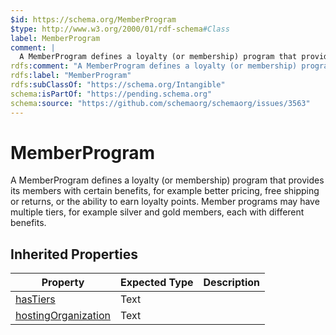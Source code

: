 ```yaml
---
$id: https://schema.org/MemberProgram
$type: http://www.w3.org/2000/01/rdf-schema#Class
label: MemberProgram
comment: |
  A MemberProgram defines a loyalty (or membership) program that provides its members with certain benefits, for example better pricing, free shipping or returns, or the ability to earn loyalty points. Member programs may have multiple tiers, for example silver and gold members, each with different benefits.
rdfs:comment: "A MemberProgram defines a loyalty (or membership) program that provides its members with certain benefits, for example better pricing, free shipping or returns, or the ability to earn loyalty points. Member programs may have multiple tiers, for example silver and gold members, each with different benefits."
rdfs:label: "MemberProgram"
rdfs:subClassOf: "https://schema.org/Intangible"
schema:isPartOf: "https://pending.schema.org"
schema:source: "https://github.com/schemaorg/schemaorg/issues/3563"
---
```


# MemberProgram

A MemberProgram defines a loyalty (or membership) program that provides its members with certain benefits, for example better pricing, free shipping or returns, or the ability to earn loyalty points. Member programs may have multiple tiers, for example silver and gold members, each with different benefits.

## Inherited Properties

| Property | Expected Type | Description |
| --- | --- | --- |
| [hasTiers](https://schema.org/hasTiers) | Text |  |
| [hostingOrganization](https://schema.org/hostingOrganization) | Text |  |

